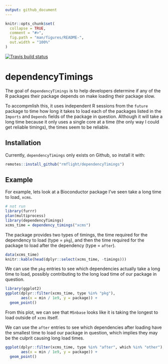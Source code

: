 ```yaml
---
output: github_document
---
```


<!-- README.md is generated from README.Rmd. Please edit that file -->

```r
knitr::opts_chunk$set(
  collapse = TRUE,
  comment = "#>",
  fig.path = "man/figures/README-",
  out.width = "100%"
)
```
[![Travis build status](https://travis-ci.org/rmflight/dependencyTimings.svg?branch=master)](https://travis-ci.org/rmflight/dependencyTimings)

# dependencyTimings

The goal of `dependencyTimings` is to help developers determine if any of the
R packages their package depends on make loading their package slow.

To accompmlish this, it uses independent R sessions from the `future` package
to time how long it takes to load each of the packages listed in the `Imports`
and `Depends` fields of the package in question. Although it will take a long
time because it only uses a single core at a time (the only way I could get
reliable timings), the times seem to be reliable.

## Installation

Currently, `dependencyTimings` only exists on Github, so install it with:

```r
remotes::install_github("rmflight/dependencyTimings")
```

## Example

For example, lets look at a Bioconductor package I've seen take a long time to
load, `xcms`.

```r
# not run
library(furrr)
plan(multiprocess)
library(dependencyTimings)
xcms_time = dependency_timings("xcms")
```

The package provides two types of timings, the time required for the dependency
to load (type = `pkg`), and then the time required for the package to load after
the dependency (type = `after`).

```r
data(xcms_time)
knitr::kable(head(dplyr::select(xcms_time, -timings)))
```

We can use the `pkg` entries to see which dependencies actually take a long time
to load, possibly contributing to the long load time of our package in question.

```r
library(ggplot2)
ggplot(dplyr::filter(xcms_time, type %in% "pkg"), 
       aes(x = min / 1e9, y = package)) + 
  geom_point()
```

From this plot, we can see that `MSnbase` looks like it is taking the longest to
load outside of `xcms` itself. 

We can use the `after` entries to see which dependencies after loading have the
smallest time to load our package in question, which implies they may be the
culprit causing long load times.

```r
ggplot(dplyr::filter(xcms_time, type %in% "after", which %in% "other"),
       aes(x = min / 1e9, y = package)) +
  geom_point()
```
